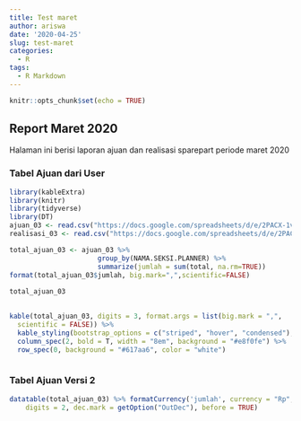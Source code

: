 ```yaml
---
title: Test maret
author: ariswa
date: '2020-04-25'
slug: test-maret
categories:
  - R
tags:
  - R Markdown
---
```


```r
knitr::opts_chunk$set(echo = TRUE)
```
## Report Maret 2020  
Halaman ini berisi laporan ajuan dan realisasi sparepart periode maret 2020  

### Tabel Ajuan dari User  


```r
library(kableExtra)
library(knitr)
library(tidyverse)
library(DT)
ajuan_03 <- read.csv("https://docs.google.com/spreadsheets/d/e/2PACX-1vQyzWENYo8j5mtMAgH04yoJ3ams0FdmeRrk5FikO93jq6g3__7iCm-c5nX9dP2WScA_h2Q_lOEFGOZU/pub?gid=0&single=true&output=csv")
realisasi_03 <- read.csv("https://docs.google.com/spreadsheets/d/e/2PACX-1vRmL2ZS3_Ai5yg9v55ZPIorZxTtZSuYApa4Ti2ut0i3FfBGb9Hr624WJidDWQalyWPWdGRzXiJtosLj/pub?gid=0&single=true&output=csv")

total_ajuan_03 <- ajuan_03 %>% 
                      group_by(NAMA.SEKSI.PLANNER) %>%
                      summarize(jumlah = sum(total, na.rm=TRUE))
format(total_ajuan_03$jumlah, big.mark=",",scientific=FALSE)                      
                                            
total_ajuan_03
                    
```
```r
kable(total_ajuan_03, digits = 3, format.args = list(big.mark = ",", 
  scientific = FALSE)) %>%
  kable_styling(bootstrap_options = c("striped", "hover", "condensed"), full_width = F, position = "left", font_size = 10, fixed_thead = T) %>% 
  column_spec(2, bold = T, width = "8em", background = "#e8f0fe") %>%
  row_spec(0, background = "#617aa6", color = "white")



```
  
### Tabel Ajuan Versi 2  
```r
datatable(total_ajuan_03) %>% formatCurrency('jumlah', currency = "Rp", interval = 3, mark = ",", 
    digits = 2, dec.mark = getOption("OutDec"), before = TRUE)
```